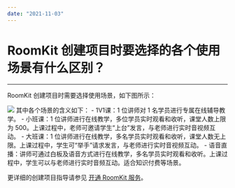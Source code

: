 ```yaml
---
date: "2021-11-03"
---
```

# RoomKit 创建项目时要选择的各个使用场景有什么区别？
---

RoomKit 创建项目时需要选择使用场景，如下图所示：
<Frame width="512" height="auto" caption=""><img src="https://doc-media.zego.im/sdk-doc/Pics/RoomKit/AllPlatform/subscribe/5.png" /></Frame>
其中各个场景的含义如下：
- 1V1课：1 位讲师对 1 名学员进行专属在线辅导教学。
- 小班课：1 位讲师进行在线教学，多位学员实时观看和收听，课堂人数上限为 500。上课过程中，老师可邀请学生“上台”发言，与老师进行实时音视频互动。
- 大班课：1 位讲师进行在线教学，多名学员实时观看和收听，课堂人数无上限。上课过程中，学生可“举手”请求发言，与老师进行实时音视频互动。
- 语音直播：讲师可通过白板及语音方式进行在线教学，多名学员实时观看和收听。上课过程中，学生可以与老师进行实时音频互动。适合知识付费等场景。

更详细的创建项目指导请参见 [开通 RoomKit 服务](https://doc-zh.zego.im/article/12850)。
